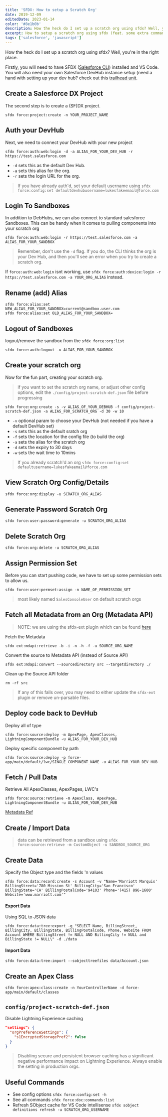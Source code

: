```yaml
---
title: 'SFDX: How to setup a Scratch Org'
date: 2019-12-09
editedDate: 2023-01-14
color: '#8e1b0b'
description: How the heck do I set up a scratch org using sfdx? Well, you're in the right place
excerpt: How to setup a scratch org using sfdx (feat. some extra commands)
tags: ['salesforce', 'javascript']
---
```


How the heck do I set up a scratch org using sfdx? Well, you're in the right place.

Firstly, you will need to have SFDX ([Salesforce CLI](https://developer.salesforce.com/tools/sfdxcli)) installed and VS Code. You will also need your own Salesforce DevHub instance setup (need a hand with setting up your dev hub? check out this [trailhead unit](https://trailhead.salesforce.com/en/content/learn/modules/sfdx_app_dev/sfdx_app_dev_setup_dx).

## Create a Salesforce DX Project

The second step is to create a (SF)DX project.

```shell
sfdx force:project:create -n YOUR_PROJECT_NAME
```

## Auth your DevHub

Next, we need to connect your DevHub with your new project

```shell
sfdx force:auth:web:login -d -a ALIAS_FOR_YOUR_DEV_HUB -r https://test.salesforce.com
```

- `-d` sets this as the default Dev Hub.
- `-a` sets this alias for the org.
- `-r` sets the login URL for the org.

> If you have already auth'd, set your default username using `sfdx force:config:set defaultdevhubusername=lukesfakeemail@force.com`

## Login To Sandboxes

In addition to DebHubs, we can also connect to standard salesforce Sandboxes. This can be handy when it comes to pulling components into your scratch org

```shell
sfdx force:auth:web:login -r https://test.salesforce.com -a ALIAS_FOR_YOUR_SANDBOX
```

> Remember, don't use the `-d` flag. If you do, the CLI thinks the org is your Dev Hub, and then you'll see an error when you try to create a scratch org.

If `force:auth:web:login` isnt working, use `sfdx force:auth:device:login -r https://test.salesforce.com -a YOUR_ORG_ALIAS` instead.

## Rename (add) Alias

```shell
sfdx force:alias:set NEW_ALIAS_FOR_YOUR_SANDBOX=current@sandbox.user.com
sfdx force:alias:set OLD_ALIAS_FOR_YOUR_SANDBOX=
```

## Logout of Sandboxes

logout/remove the sandbox from the `sfdx force:org:list`

```shell
sfdx force:auth:logout -u ALIAS_FOR_YOUR_SANDBOX
```

## Create your scratch org

Now for the fun part, creating your scratch org.

> if you want to set the scratch org name, or adjust other config options, edit the `./config/project-scratch-def.json` file before progressing

```shell
sfdx force:org:create -s -v ALIAS_OF_YOUR_DEBHUB -f config/project-scratch-def.json -a ALIAS_FOR_SCRATCH_ORG -d 30 -w 10
```

- `-v` optional param to choose your DevHub (not needed if you have a default DevHub set)
- `-s` sets this as the default sratch org
- `-f` sets the location for the config file (to build the org)
- `-a` sets the alias for the scratch org
- `-d` sets the expiry to 30 days
- `-w` sets the wait time to 10mins

> If you already scratch'd an org `sfdx force:config:set defaultusername=lukesfakeemail@force.com`

## View Scratch Org Config/Details

```shell
sfdx force:org:display -u SCRATCH_ORG_ALIAS
```

## Generate Password Scratch Org

```shell
sfdx force:user:password:generate -u SCRATCH_ORG_ALIAS
```

## Delete Scratch Org

```shell
sfdx force:org:delete -u SCRATCH_ORG_ALIAS
```

## Assign Permission Set

Before you can start pushing code, we have to set up some permission sets to allow us.

```shell
sfdx force:user:permset:assign -n NAME_OF_PERMISSION_SET
```

> most likely named `SalesConsoleUser` on default scratch orgs

## Fetch all Metadata from an Org (Metadata API)

> NOTE: we are using the sfdx-ext plugin which can be found [here](https://github.com/brianedwardsaunders/sfdx-ext)

Fetch the Metadata

```shell
sfdx ext:mdapi:retrieve -b -i -n -h -f -u SOURCE_ORG_NAME
```

Convert the source to Metadata API (instead of Source API)

```shell
sfdx ext:mdapi:convert --sourcedirectory src --targetdirectory ./
```

Clean up the Source API folder

```shell
rm -rf src
```

> If any of this falls over, you may need to either update the `sfdx-ext` plugin or remove un-parsable files.

## Deploy code back to DevHub

Deploy all of type

```shell
sfdx force:source:deploy -m ApexPage, ApexClasses, LightningComponentBundle -u ALIAS_FOR_YOUR_DEV_HUB
```

Deploy specific component by path

```shell
sfdx force:source:deploy -p force-app/main/default/lwc/SINGLE_COMPONENT_NAME -u ALIAS_FOR_YOUR_DEV_HUB
```

## Fetch / Pull Data

Retrieve All ApexClasses, ApexPages, LWC's

```shell
sfdx force:source:retrieve -m ApexClass, ApexPage, LightningComponentBundle -u ALIAS_FOR_YOUR_DEV_HUB
```

[Metadata Ref](https://developer.salesforce.com/docs/atlas.en-us.api_meta.meta/api_meta/meta_types_list.htm)

## Create / Import Data

> data can be retrieved from a sandbox using `sfdx force:source:retrieve -m CustomObject -u SANDBOX_SOURCE_ORG`

## Create Data

Specify the Object type and the fields 'n values

```shell
sfdx force:data:record:create -s Account -v "Name='Marriott Marquis' BillingStreet='780 Mission St' BillingCity='San Francisco' BillingState='CA' BillingPostalCode='94103' Phone='(415) 896-1600' Website='www.marriott.com'"
```

#### Export Data

Using SQL to JSON data

```shell
sfdx force:data:tree:export -q "SELECT Name, BillingStreet, BillingCity, BillingState, BillingPostalCode, Phone, Website FROM Account WHERE BillingStreet != NULL AND BillingCity != NULL and BillingState != NULL\" -d ./data
```

#### Import Data

```shell
sfdx force:data:tree:import --sobjecttreefiles data/Account.json
```

## Create an Apex Class

```shell
sfdx force:apex:class:create -n YourControllerName -d force-app/main/default/classes
```

## `config/project-scratch-def.json`

Disable Lightning Experience caching

```json
"settings": {
  "orgPreferenceSettings": {
    "s1EncryptedStoragePref2": false
  }
}
```

> Disabling secure and persistent browser caching has a significant negative performance impact on Lightning Experience. Always enable the setting in production orgs.

## Useful Commands

- See config options `sfdx force:config:set -h`
- See all commands `sfdx force:doc:commands:list`
- Refresh SObject cache for VS Code intellisense `sfdx sobject definitions refresh -u SCRATCH_ORG_USERNAME`
